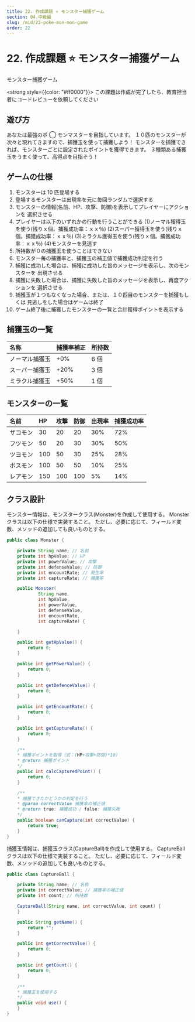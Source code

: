 ```yaml
---
title: 22. 作成課題 ⭐ モンスター捕獲ゲーム
section: 04.中級編
slug: /mid/22-poke-mon-mon-game
order: 22
---
```


# 22. 作成課題 ⭐ モンスター捕獲ゲーム

<p className="game-content">モンスター捕獲ゲーム</p>

<strong style={{color: "#ff0000"}}>
  この課題は作成が完了したら、教育担当者にコードレビューを依頼してください
</strong>

## 遊び方

あなたは最強のポ ◯ モンマスターを目指しています。
１０匹のモンスターが次々と現れてきますので、捕獲玉を使って捕獲しよう！
モンスターを捕獲できれば、モンスターごとに設定されたポイントを獲得できます。
３種類ある捕獲玉をうまく使って、高得点を目指そう！

## ゲームの仕様

1. モンスターは 10 匹登場する
2. 登場するモンスターは出現率を元に毎回ランダムで選択する
3. モンスターの情報(名前、HP、攻撃、防御)を表示してプレイヤーにアクションを
   選択させる
4. プレイヤーは以下のいずれかの行動を行うことができる
   (1)ノーマル獲得玉を使う(残りｘ個。捕獲成功率：ｘｘ％)
   (2)スーパー獲得玉を使う(残りｘ個。捕獲成功率：ｘｘ％)
   (3)ミラクル獲得玉を使う(残りｘ個。捕獲成功率：ｘｘ％)
   (4)モンスターを見逃す
5. 所持数が０の捕獲玉を使うことはできない
6. モンスター毎の捕獲率と、捕獲玉の補正値で捕獲成功判定を行う
7. 捕獲に成功した場合は、捕獲に成功した旨のメッセージを表示し、次のモンスターを
   出現させる
8. 捕獲に失敗した場合は、捕獲に失敗した旨のメッセージを表示し、再度アクションを
   選択させる
9. 捕獲玉が１つもなくなった場合、または、１０匹目のモンスターを捕獲もしくは
   見逃しをした場合はゲームは終了
10. ゲーム終了後に捕獲したモンスターの一覧と合計獲得ポイントを表示する

## 捕獲玉の一覧

| 名称           | 捕獲率補正 | 所持数 |
| :------------- | :--------- | :----- |
| ノーマル捕獲玉 | +0%        | 6 個   |
| スーパー捕獲玉 | +20%       | 3 個   |
| ミラクル捕獲玉 | +50%       | 1 個   |

## モンスターの一覧

| 名前     | HP         | 攻撃   | 防御 | 出現率 | 捕獲成功率 |
| :------- | :--------- | :----- | :----- | :----- | :----- |
| ザコモン | 30         | 20     | 20 | 30% | 72% |
| フツモン | 50         | 20     | 30 | 30% | 50% |
| ツヨモン | 100        | 50     | 30 | 25% | 28% |
| ボスモン | 100        | 50     | 50 | 10% | 25% |
| レアモン | 150        | 100    | 100 | 5% | 14% |

## クラス設計

モンスター情報は、モンスタークラス(Monster)を作成して使用する。
Monster クラスは以下の仕様で実装すること。
ただし、必要に応じて、フィールド変数、メソッドの追加しても良いものとする。

```java
public class Monster {

    private String name; // 名前
    private int hpValue; // HP
    private int powerValue; // 攻撃
    private int defenseValue; // 防御
    private int encountRate; // 発生率
    private int captureRate; // 捕獲率

    public Monster(
            String name,
            int hpValue,
            int powerValue,
            int defenseValue,
            int encountRate,
            int captureRate) {

    }

    public int getHpValue() {
        return 0;
    }

    public int getPowerValue() {
        return 0;
    }

    public int getDefenceValue() {
        return 0;
    }

    public int getEncountRate() {
        return 0;
    }

    public int getCaptureRate() {
        return 0;
    }

    /**
    * 捕獲ポイントを取得（式：(HP+攻撃+防御)*10）
    * @return 捕獲ポイント
    */
    public int calcCapturedPoint() {
        return 0;
    }

    /**
    * 捕獲できたかどうかの判定を行う
    * @param correctValue 捕獲率の補正値
    * @return true: 捕獲成功 / false: 捕獲失敗
    */
    public boolean canCapture(int correctValue) {
        return true;
    }
}
```

捕獲玉情報は、捕獲玉クラス(CaptureBall)を作成して使用する。
CaptureBall クラスは以下の仕様で実装すること。
ただし、必要に応じて、フィールド変数、メソッドの追加しても良いものとする。

```java
public class CaptureBall {

    private String name; // 名称
    private int correctValue; // 捕獲率の補正値
    private int count; // 所持数

    CaptureBall(String name, int correctValue, int count) {
    }

    public String getName() {
        return "";
    }

    public int getCorrectValue() {
        return 0;
    }

    public int getCount() {
        return 0;
    }

    /**
    * 捕獲玉を使用する
    */
    public void use() {
    }
}
```
